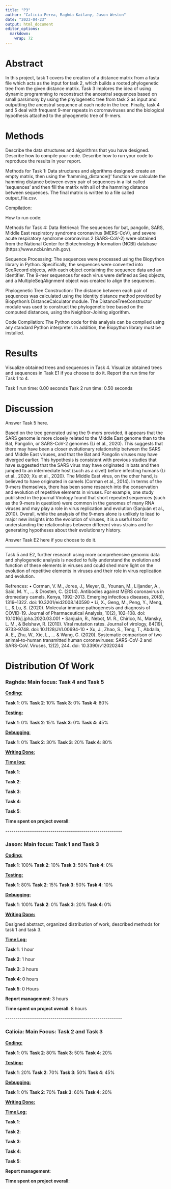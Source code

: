 ```yaml
---
title: "P3"
author: "Calicia Perea, Raghda Kailany, Jason Weston"
date: "2023-04-23"
output: html_document
editor_options: 
  markdown: 
    wrap: 72
---
```


# **Abstract**

In this project, task 1 covers the creation of a distance matrix from a
fasta file which acts as the input for task 2, which builds a rooted
phylogenetic tree from the given distance matrix. Task 3 implores the
idea of using dynamic programming to reconstruct the ancestral sequences
based on small parsimony by using the phylogenetic tree from task 2 as
input and outputting the ancestral sequence at each node in the tree.
Finally, task 4 and 5 deal with frequent 9-mer repeats in corornaviruses
and the biological hypothesis attached to the phyogenetic tree of
9-mers.

# **Methods**

Describe the data structures and algorithms that you have designed.
Describe how to compile your code. Describe how to run your code to
reproduce the results in your report.

Methods for Task 1: Data structures and algorithms designed: create an
empty matrix, then using the 'hamming_distance()' function we calculate
the hamming distance between every pair of sequences in a list called
'sequences' and then fill the matrix with all of the hamming distance
between sequences. The final matrix is written to a file called
output_file.csv.

Compilation:

How to run code:

Methods for Task 4: 
Data Retrieval:
The sequences for bat, pangolin, SARS, Middle East respiratory syndrome coronavirus (MERS-CoV), and severe acute respiratory syndrome coronavirus 2 (SARS-CoV-2) were obtained from the National Center for Biotechnology Information (NCBI) database (https://www.ncbi.nlm.nih.gov).

Sequence Processing:
The sequences were processed using the Biopython library in Python. Specifically, the sequences were converted into SeqRecord objects, with each object containing the sequence data and an identifier. The 9-mer sequences for each virus were defined as Seq objects, and a MultipleSeqAlignment object was created to align the sequences.

Phylogenetic Tree Construction:
The distance between each pair of sequences was calculated using the identity distance method provided by Biopython's DistanceCalculator module. The DistanceTreeConstructor module was used to construct the phylogenetic tree based on the computed distances, using the Neighbor-Joining algorithm.

Code Compilation:
The Python code for this analysis can be compiled using any standard Python interpreter. In addition, the Biopython library must be installed.


# **Results**

Visualize obtained trees and sequences in Task 4. Visualize obtained
trees and sequences in Task E1 if you choose to do it. Report the run
time for Task 1 to 4.

Task 1 run time: 0.00 seconds Task 2 run time: 0.50 seconds

# **Discussion**

Answer Task 5 here. 

Based on the tree generated using the 9-mers provided, it appears that the SARS genome is more closely related to the Middle East genome than to the Bat, Pangolin, or SARS-CoV-2 genomes (Li et al., 2020). This suggests that there may have been a closer evolutionary relationship between the SARS and Middle East viruses, and that the Bat and Pangolin viruses may have diverged earlier.
This hypothesis is consistent with previous studies that have suggested that the SARS virus may have originated in bats and then jumped to an intermediate host (such as a civet) before infecting humans (Li et al., 2020; Xu et al., 2020). The Middle East virus, on the other hand, is believed to have originated in camels (Corman et al., 2014).
In terms of the 9-mers themselves, there has been some research into the conservation and evolution of repetitive elements in viruses. For example, one study published in the journal Virology found that short repeated sequences (such as the 9-mers in question) were common in the genomes of many RNA viruses and may play a role in virus replication and evolution (Sanjuán et al., 2010).
Overall, while the analysis of the 9-mers alone is unlikely to lead to major new insights into the evolution of viruses, it is a useful tool for understanding the relationships between different virus strains and for generating hypotheses about their evolutionary history.

Answer Task E2 here if you choose to do it.

---- 

Task 5 and E2, further research using more comprehensive genomic data and phylogenetic analysis is needed to fully understand the evolution and function of these elements in viruses and could shed more light on the evolution of repetitive elements in viruses and their role in virus replication and evolution.


Refrences: 
•	Corman, V. M., Jores, J., Meyer, B., Younan, M., Liljander, A., Said, M. Y., ... & Drosten, C. (2014). Antibodies against MERS coronavirus in dromedary camels, Kenya, 1992-2013. Emerging infectious diseases, 20(8), 1319–1322. doi: 10.3201/eid2008.140590
•	Li, X., Geng, M., Peng, Y., Meng, L., & Lu, S. (2020). Molecular immune pathogenesis and diagnosis of COVID-19. Journal of Pharmaceutical Analysis, 10(2), 102–108. doi: 10.1016/j.jpha.2020.03.001
•	Sanjuán, R., Nebot, M. R., Chirico, N., Mansky, L. M., & Belshaw, R. (2010). Viral mutation rates. Journal of virology, 84(19), 9733–9748. doi: 10.1128/JVI.00694-10
•	Xu, J., Zhao, S., Teng, T., Abdalla, A. E., Zhu, W., Xie, L., ... & Wang, G. (2020). Systematic comparison of two animal-to-human transmitted human coronaviruses: SARS-CoV-2 and SARS-CoV. Viruses, 12(2), 244. doi: 10.3390/v12020244


# **Distribution Of Work** 

### Raghda: Main focus: Task 4 and Task 5

[**Coding:**]{.underline}

**Task 1**: 0% **Task 2**: 10% **Task 3**: 0% **Task 4**: 80%

[**Testing:**]{.underline}

**Task 1**: 0% **Task 2**: 15% **Task 3**: 0% **Task 4**: 45%

[**Debugging**:]{.underline}

**Task 1**: 0% **Task 2**: 30% **Task 3**: 20% **Task 4**: 80%

[**Writing Done**:]{.underline}

[**Time log:**]{.underline}

**Task 1**:

**Task 2**:

**Task 3**:

**Task 4**:

**Task 5**:

**Time spent on project overall**:

\-\-\-\-\-\-\-\-\-\-\-\-\-\-\-\-\-\-\-\-\-\-\-\-\-\-\-\-\-\-\-\-\-\-\-\-\-\-\-\-\-\-\-\-\-\-\-\-\-\-\-\-\-\-\-\--

### Jason: Main focus: Task 1 and Task 3 

[**Coding:**]{.underline}

**Task 1**: 100% **Task 2**: 10% **Task 3**: 50% **Task 4**: 0%

[**Testing:**]{.underline}

**Task 1**: 80% **Task 2**: 15% **Task 3**: 50% **Task 4**: 10%

[**Debugging:**]{.underline}

**Task 1**: 100% **Task 2**: 0% **Task 3**: 20% **Task 4**: 0%

[**Writing Done:**]{.underline}

Designed abstract, organized distribution of work, described methods for
task 1 and task 3.

[**Time Log:**]{.underline}

**Task 1**: 1 hour

**Task 2**: 1 hour

**Task 3**: 3 hours

**Task 4**: 0 hours

**Task 5**: 0 Hours

**Report management**: 3 hours

**Time spent on project overall**: 8 hours

\-\-\-\-\-\-\-\-\-\-\-\-\-\-\-\-\-\-\-\-\-\-\-\-\-\-\-\-\-\-\-\-\-\-\-\-\-\-\-\-\-\-\-\-\-\-\-\-\-\-\-\-\-\-\-\--

### Calicia: Main Focus: Task 2 and Task 3 

[**Coding:**]{.underline}

**Task 1**: 0% **Task 2**: 80% **Task 3**: 50% **Task 4**: 20%

[**Testing:**]{.underline}

**Task 1**: 20% **Task 2**: 70% **Task 3**: 50% **Task 4**: 45%

[**Debugging:**]{.underline}

**Task 1**: 0% **Task 2**: 70% **Task 3**: 60% **Task 4**: 20%

[**Writing Done:**]{.underline}

[**Time Log:**]{.underline}

**Task 1**:

**Task 2**:

**Task 3**:

**Task 4**:

**Task 5**:

**Report management**:

**Time spent on project overall**:
